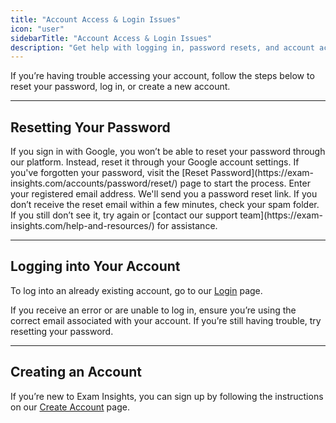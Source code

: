 ```yaml
---
title: "Account Access & Login Issues"
icon: "user"
sidebarTitle: "Account Access & Login Issues"
description: "Get help with logging in, password resets, and account access."
---
```


If you’re having trouble accessing your account, follow the steps below to reset your password, log in, or create a new account.

***

## Resetting Your Password

<Warning>
  If you sign in with Google, you won’t be able to reset your password through our platform. Instead, reset it through your Google account settings.
</Warning>

<Steps>
  <Step title="Visit our Reset Password Page">
    If you've forgotten your password, visit the [Reset Password](https://exam-insights.com/accounts/password/reset/) page to start the process.
  </Step>

  <Step title="Enter your Details">
    Enter your registered email address. We'll send you a password reset link.
  </Step>

  <Step title="Didn’t Receive the Email?">
    If you don’t receive the reset email within a few minutes, check your spam folder. If you still don’t see it, try again or [contact our support team](https://exam-insights.com/help-and-resources/) for assistance.
  </Step>
</Steps>

***

## Logging into Your Account

To log into an already existing account, go to our [Login](https://exam-insights.com/accounts/login/) page.

If you receive an error or are unable to log in, ensure you’re using the correct email associated with your account. If you’re still having trouble, try resetting your password.

***

## Creating an Account

If you’re new to Exam Insights, you can sign up by following the instructions on our [Create Account](/getting_started/create_account) page.